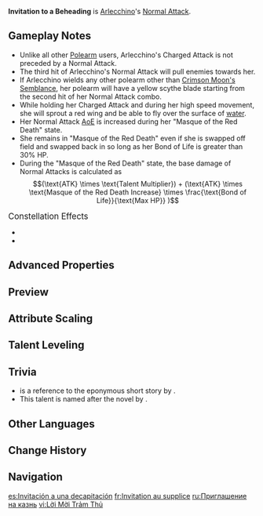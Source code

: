 {{Talent Infobox
|image         = Talent Invitation to a Beheading.png
|character     = Arlecchino
|type          = Normal Attack
|info          = '''Normal Attack'''<br>Performs up to 6 consecutive spear strikes.<br><br>'''Charged Attack'''<br>Consumes a fixed amount of Stamina, dashing toward a nearby opponent and cleaving once.<br>Continuously holding this button will cause Arlecchino to consume Stamina and engage in up to 5s of high-speed movement.<br><br>'''Plunging Attack'''<br>Plunges from mid-air to strike the ground below, damaging opponents along the path and dealing AoE DMG upon impact.<br><br>'''Masque of the Red Death'''<br>When Arlecchino has a [[Bond of Life]] equal to or greater than 30% of her [[Max HP]], she will enter the "Masque of the Red Death" state, where her Normal, Charged, and Plunging Attacks will be [[Conversion|converted]] to deal {{Color|Pyro DMG}}. This cannot be overridden.<br>When in the "Masque of the Red Death" state, Arlecchino's Normal Attacks will deal extra DMG to opponents on hit that scales off her ATK multiplied by a certain ratio of her current Bond of Life percentage. This will consume 7.5% of said current Bond of Life. Her Bond of Life can be consumed this way every 0.03s. When her Bond of Life is consumed in this manner, [[All Is Ash]]'s CD will decrease by 0.8s.
|CD            = 
|energyCost    = 
|scale_att1    = ATK
|scale_att2    = Bond of Life
|utility1      = Conversion
|utility2      = Cooldown Reduction
|utility3      = Water Traversing
|utility4      = Additive Base DMG Bonus
|arkhe         = 
}}
'''Invitation to a Beheading''' is [[Arlecchino]]'s [[Normal Attack]].

==Gameplay Notes==
* Unlike all other [[Polearm]] users, Arlecchino's Charged Attack is not preceded by a Normal Attack.
* The third hit of Arlecchino's Normal Attack will pull enemies towards her.
* If Arlecchino wields any other polearm other than [[Crimson Moon's Semblance]], her polearm will have a yellow scythe blade starting from the second hit of her Normal Attack combo.
* While holding her Charged Attack and during her high speed movement, she will sprout a red wing and be able to fly over the surface of [[water]].
* Her Normal Attack [[AoE]] is increased during her "Masque of the Red Death" state.
* She remains in "Masque of the Red Death" even if she is swapped off field and swapped back in so long as her Bond of Life is greater than 30% HP.
* During the "Masque of the Red Death" state, the base damage of Normal Attacks is calculated as:<math>(\text{ATK} \times \text{Talent Multiplier}) + (\text{ATK} \times \text{Masque of the Red Death Increase} \times \frac{\text{Bond of Life}}{\text{Max HP}} )</math>

;<big>Constellation Effects</big>
* {{Talent Note|constellation|1|"All Reprisals and Arrears, Mine to Bear..."}}
* {{Talent Note|constellation|3|"You Shall Become a New Member of Our Family..."}}

==Advanced Properties==
{{Advanced Properties
|title   = Normal Attack 1-Hit
|gu      = 1U
|icdtag  = Normal Attack
|icdtype = 2.5s/3 Hits
|poise   = 43.8
|impulse = 3

|title2   = Normal Attack 2-Hit
|gu2      = 1U
|icdtag2  = Normal Attack
|icdtype2 = 2.5s/3 Hits
|poise2   = 48.1
|impulse2 = 3

|title3   = Normal Attack 3-Hit
|gu3      = 1U
|icdtag3  = Normal Attack
|icdtype3 = 2.5s/3 Hits
|poise3   = 60.3
|impulse3 = 4

|title4   = Normal Attack 4-Hit A
|gu4      = 1U
|icdtag4  = Normal Attack
|icdtype4 = 2.5s/3 Hits
|poise4   = 33.2
|impulse4 = 3

|title5   = Normal Attack 4-Hit B
|gu5      = 1U
|icdtag5  = Normal Attack
|icdtype5 = 2.5s/3 Hits
|poise5   = 33.2
|impulse5 = 3

|title6   = Normal Attack 5-Hit
|gu6      = 1U
|icdtag6  = Normal Attack
|icdtype6 = 2.5s/3 Hits
|poise6   = 65.9
|impulse6 = Air, 200, 600

|title7   = Normal Attack 6-Hit
|gu7      = 1U
|icdtag7  = Normal Attack
|icdtype7 = 2.5s/3 Hits
|poise7   = 78.9
|impulse7 = 4

|title8   = Charged Attack
|gu8      = 1U
|icdtag8  = Charged Attack
|icdtype8 = 0.5s
|poise8   = 100
|impulse8 = 4

|title9   = Plunging Attack Collision
|gu9      = 0U
|icdtag9  = none
|poise9   = 25
|impulse9 = 2

|title10   = Low Plunge
|gu10      = 1U
|icdtag10  = none
|poise10   = 100
|impulse10 = 4
|blunt10   = 1

|title11   = High Plunge
|gu11      = 1U
|icdtag11  = none
|poise11   = 150
|impulse11 = 7
|blunt11   = 1
}}

==Preview==
{{Preview
|file1    = Invitation to a Beheading Normal Preview
|caption1 = Normal Attack

|file2    = Invitation to a Beheading Normal 2 Preview
|caption2 = Normal Attack (Crimson Moon's Semblance)

|file3    = Invitation to a Beheading Normal 3 Preview
|caption3 = Normal Attack (Converted)

|file4    = Invitation to a Beheading Normal 4 Preview
|caption4 = Normal Attack (Converted, Crimson Moon's Semblance)

|file5    = Invitation to a Beheading Charged Preview
|caption5 = Charged Attack

|file6    = Invitation to a Beheading Charged 2 Preview
|caption6 = Charged Attack (Crimson Moon's Semblance)

|file7    = Invitation to a Beheading Charged 3 Preview
|caption7 = Charged Attack (Converted)

|file8    = Invitation to a Beheading Charged 4 Preview
|caption8 = Charged Attack (Converted, Crimson Moon's Semblance)

|file9    = Invitation to a Beheading Plunging Preview
|caption9 = Plunging Attack

|file10    = Invitation to a Beheading Plunging 2 Preview
|caption10 = Plunging Attack (Converted)

|file11    = Invitation to a Beheading High Speed Movement Preview
|caption11 = High Speed Movement
}}

==Attribute Scaling==
{{Talent Scaling
|levels=14
|order=masqueofthereddeathincrease,hit1,hit2,hit3,hit4,hit5,hit6,charged_title,charged,stamina,high-speedmovementstaminacost,plunge_title,plunge,plungelow,plungehigh
|titles=Masque of the Red Death Increase (%),1-Hit DMG (%),2-Hit DMG (%),3-Hit DMG (%),4-Hit DMG (%),5-Hit DMG (%),6-Hit DMG (%),Charged Attack,Charged Attack DMG (%),Charged Attack Stamina Cost,High-Speed Movement Stamina Cost,Plunging Attack,Plunge DMG (%),Low Plunge DMG (%),High Plunge DMG (%)
|masqueofthereddeathincrease_1=120.4
|masqueofthereddeathincrease_2=130.2
|masqueofthereddeathincrease_3=140
|masqueofthereddeathincrease_4=154
|masqueofthereddeathincrease_5=163.8
|masqueofthereddeathincrease_6=175
|masqueofthereddeathincrease_7=190.4
|masqueofthereddeathincrease_8=205.8
|masqueofthereddeathincrease_9=221.2
|masqueofthereddeathincrease_10=238
|masqueofthereddeathincrease_11=254.8
|masqueofthereddeathincrease_12=271.6
|masqueofthereddeathincrease_13=288.4
|masqueofthereddeathincrease_14=305.2
|hit1_1=47.5
|hit1_2=51.37
|hit1_3=55.23
|hit1_4=60.76
|hit1_5=64.62
|hit1_6=69.04
|hit1_7=75.12
|hit1_8=81.19
|hit1_9=87.27
|hit1_10=93.9
|hit1_11=100.52
|hit1_12=107.15
|hit1_13=113.78
|hit1_14=120.41
|hit2_1=52.11
|hit2_2=56.35
|hit2_3=60.59
|hit2_4=66.65
|hit2_5=70.89
|hit2_6=75.73
|hit2_7=82.4
|hit2_8=89.06
|hit2_9=95.73
|hit2_10=103
|hit2_11=110.27
|hit2_12=117.54
|hit2_13=124.81
|hit2_14=132.08
|hit3_1=65.39
|hit3_2=70.71
|hit3_3=76.03
|hit3_4=83.63
|hit3_5=88.96
|hit3_6=95.04
|hit3_7=103.4
|hit3_8=111.76
|hit3_9=120.13
|hit3_10=129.25
|hit3_11=138.37
|hit3_12=147.5
|hit3_13=156.62
|hit3_14=165.75
|hit4_1=37.15+37.15
|hit4_2=40.17+40.17
|hit4_3=43.19+43.19
|hit4_4=47.51+47.51
|hit4_5=50.53+50.53
|hit4_6=53.99+53.99
|hit4_7=58.74+58.74
|hit4_8=63.49+63.49
|hit4_9=68.24+68.24
|hit4_10=73.43+73.43
|hit4_11=78.61+78.61
|hit4_12=83.79+83.79
|hit4_13=88.98+88.98
|hit4_14=94.16+94.16
|hit5_1=69.98
|hit5_2=75.68
|hit5_3=81.37
|hit5_4=89.51
|hit5_5=95.21
|hit5_6=101.72
|hit5_7=110.67
|hit5_8=119.62
|hit5_9=128.57
|hit5_10=138.34
|hit5_11=148.1
|hit5_12=157.87
|hit5_13=167.63
|hit5_14=177.4
|hit6_1=85.38
|hit6_2=92.33
|hit6_3=99.28
|hit6_4=109.2
|hit6_5=116.15
|hit6_6=124.1
|hit6_7=135.02
|hit6_8=145.94
|hit6_9=156.86
|hit6_10=168.77
|hit6_11=180.68
|hit6_12=192.6
|hit6_13=204.51
|hit6_14=216.42
|charged_1=90.82
|charged_2=98.21
|charged_3=105.6
|charged_4=116.16
|charged_5=123.55
|charged_6=132
|charged_7=143.62
|charged_8=155.23
|charged_9=166.85
|charged_10=179.52
|charged_11=192.19
|charged_12=204.86
|charged_13=217.54
|charged_14=230.21
|stamina=25
|high-speedmovementstaminacost=40/s
|plunge_1=63.93
|plunge_2=69.14
|plunge_3=74.34
|plunge_4=81.77
|plunge_5=86.98
|plunge_6=92.92
|plunge_7=101.1
|plunge_8=109.28
|plunge_9=117.46
|plunge_10=126.38
|plunge_11=135.3
|plunge_12=144.22
|plunge_13=153.14
|plunge_14=162.06
|plungelow_1=127.84
|plungelow_2=138.24
|plungelow_3=148.65
|plungelow_4=163.51
|plungelow_5=173.92
|plungelow_6=185.81
|plungelow_7=202.16
|plungelow_8=218.51
|plungelow_9=234.86
|plungelow_10=252.7
|plungelow_11=270.54
|plungelow_12=288.38
|plungelow_13=306.22
|plungelow_14=324.05
|plungehigh_1=159.68
|plungehigh_2=172.67
|plungehigh_3=185.67
|plungehigh_4=204.24
|plungehigh_5=217.23
|plungehigh_6=232.09
|plungehigh_7=252.51
|plungehigh_8=272.93
|plungehigh_9=293.36
|plungehigh_10=315.64
|plungehigh_11=337.92
|plungehigh_12=360.2
|plungehigh_13=382.48
|plungehigh_14=404.76
}}

==Talent Leveling==
{{Talent Upgrade|Arlecchino}}

==Trivia==
* ''{{w|The Masque of the Red Death}}'' is a reference to the eponymous short story by {{w|Edgar Allan Poe}}.
* This talent is named after the novel ''{{w|Invitation to a Beheading}}'' by {{w|Vladimir Nabokov}}.

==Other Languages==
{{Other Languages
|en       = Invitation to a Beheading
|zhs      = 斩首之邀
|zhs_rm   = Zhǎnshǒu zhī Yāo
|zht      = 斬首之邀
|zht_rm   = Zhǎnshǒu zhī Yāo
|zh_tl    = Invitation to a Beheading
|ja       = 斬首への招待状
|ja_rm    = Zanshu he no Shoutaijou
|ja_tl    = Invitation to a Beheading
|ko       = 사형장으로의 초대
|ko_rm    = 
|ko_tl    = 
|es       = Invitación a una decapitación
|es_tl    = Invitation to a Beheading
|fr       = Invitation au supplice
|fr_tl    = Invitation to Torture
|ru       = Приглашение на казнь
|ru_tl    = Invitation to an Execution
|th       = Invitation to a Beheading
|vi       = Lời Mời Trảm Thủ
|vi_tl    = 
|de       = Einladung zur Enthauptung
|de_tl    = Invitation to a Beheading
|id       = Invitation to a Beheading
|pt       = Convite para Decapitação
|pt_tl    = 
|tr       = İnfaza Çağrı
|tr_tl    = 
|it       = Invito alla decapitazione
|it_tl    = Invitation to Beheading
}}

==Change History==
{{Change History|4.6}}

==Navigation==
{{Talent Navbox|Arlecchino}}

[[es:Invitación a una decapitación]]
[[fr:Invitation au supplice]]
[[ru:Приглашение на казнь]]
[[vi:Lời Mời Trảm Thủ]]